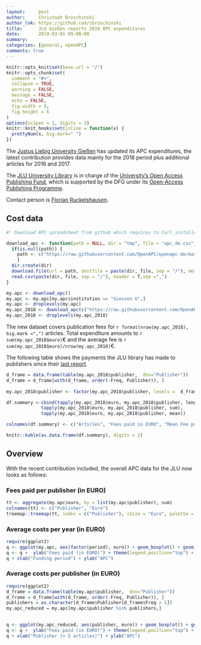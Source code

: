 ```yaml
---
layout:     post
author:     Christoph Broschinski
author_lnk: https://github.com/cbroschinski
title:      JLU Gießen reports 2018 APC expenditures
date:       2019-03-01 09:00:00
summary:    
categories: [general, openAPC]
comments: true
---
```



```r
knitr::opts_knit$set(base.url = "/")
knitr::opts_chunk$set(
  comment = "#>",
  collapse = TRUE,
  warning = FALSE, 
  message = FALSE,
  echo = FALSE,
  fig.width = 9,
  fig.height = 6
)
options(scipen = 1, digits = 2)
knitr::knit_hooks$set(inline = function(x) {
  prettyNum(x, big.mark=" ")
})
```

The [Justus Liebig University Gießen](https://www.uni-giessen.de/cms/welcome?set_language=en) has updated its APC expenditures, the latest contribution provides data mainly for the 2018 period plus additional articles for 2016 and 2017.

The [JLU University Library](https://www.uni-giessen.de/ub/en?set_language=en) is in charge of the [University's Open Access Publishing Fund](https://www.uni-giessen.de/ub/en/digitales-publizieren-en/openaccess-en/oafonds-en?set_language=en), which is supported by the DFG under its [Open-Access Publishing Programme](http://www.dfg.de/en/research_funding/programmes/infrastructure/lis/funding_opportunities/open_access/).

Contact person is [Florian Ruckelshausen](mailto:openaccess@bibsys.uni-giessen.de).

## Cost data

```r
#' Download APC spreadsheet from github which requires to Curl installed

download_apc <- function(path = NULL, dir = "tmp", file = "apc_de.csv"){
  if(is.null(path)) {
    path <- c("https://raw.githubusercontent.com/OpenAPC/openapc-de/master/data/apc_de.csv")
    } 
  dir.create(dir) 
  download.file(url = path, destfile = paste(dir, file, sep = "/"), method = "curl")
  read.csv(paste(dir, file, sep = "/"), header = T,sep =",")
}

my.apc <- download_apc()
my.apc <- my.apc[my.apc$institution == "Giessen U",]
my.apc <- droplevels(my.apc)
my.apc_2018 <- download_apc(c("https://raw.githubusercontent.com/OpenAPC/openapc-de/master/data/jlu_giessen/gie%C3%9Fen_2018_enriched.csv"))
my.apc_2018 <- droplevels(my.apc_2018)
```

The new dataset covers publication fees for `r format(nrow(my.apc_2018), big.mark =",")` articles. Total expenditure amounts to `r sum(my.apc_2018$euro)`€ and the average fee is `r sum(my.apc_2018$euro)/nrow(my.apc_2018)`€.

The following table shows the payments the JLU library has made to publishers since their [last report](https://openapc.github.io/general/openapc/2017/06/13/giessen/).

```r
d_frame = data.frame(table(my.apc_2018$publisher,  dnn="Publisher"))                 
d_frame = d_frame[with(d_frame, order(-Freq, Publisher)), ]                                           
                                    
my.apc_2018$publisher <- factor(my.apc_2018$publisher, levels =  d_frame$Publisher)

df.summary <-cbind(tapply(my.apc_2018$euro, my.apc_2018$publisher, length),
             tapply(my.apc_2018$euro, my.apc_2018$publisher, sum),
             tapply(my.apc_2018$euro, my.apc_2018$publisher, mean))

colnames(df.summary) <- c("Articles", "Fees paid in EURO", "Mean Fee paid")

knitr::kable(as.data.frame(df.summary), digits = 2)
```

## Overview

With the recent contribution included, the overall APC data for the JLU now looks as follows:

### Fees paid per publisher (in EURO)

```r
tt <- aggregate(my.apc$euro, by = list(my.apc$publisher), sum)
colnames(tt) <- c("Publisher", "Euro")
treemap::treemap(tt, index = c("Publisher"), vSize = "Euro", palette = "Paired")
```

###  Average costs per year (in EURO)

```r
require(ggplot2)
q <- ggplot(my.apc, aes(factor(period), euro)) + geom_boxplot() + geom_point()
q <- q +  ylab("Fees paid (in EURO)") + theme(legend.position="top") + theme_bw(base_size = 18)
q + xlab("Funding period") + ylab("APC")
```

###  Average costs per publisher (in EURO)

```r
require(ggplot2)
d_frame = data.frame(table(my.apc$publisher,  dnn="Publisher"))                 
d_frame = d_frame[with(d_frame, order(-Freq, Publisher)), ]
publishers = as.character(d_frame$Publisher[d_frame$Freq > 5])
my.apc_reduced = my.apc[my.apc$publisher %in% publishers,]

  
q <- ggplot(my.apc_reduced, aes(publisher, euro)) + geom_boxplot() + geom_point()
q <- q +  ylab("Fees paid (in EURO)") + theme(legend.position="top") + theme_bw(base_size = 18) + coord_flip()
q + xlab("Publisher (> 5 articles)") + ylab("APC")
```
